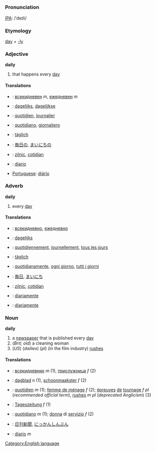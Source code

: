 =={{en}}==
[[Category:English language]]
===Pronunciation===
[[IPA]]: /ˈdeɪli/
===Etymology===
[[day]] + [[-ly]]
===Adjective===
'''daily'''

# that happens every [[day]]
====Translations====
*{{bg}}: [[всекидневен]] ''m'', [[ежедневен]] ''m''
*{{nl}}: [[dagelijks]], [[dagelijkse]]
*{{fr}}: [[quotidien]], [[journalier]]
*{{it}}: [[quotidiano]], [[giornaliero]]
*{{de}}: [[täglich]]
*{{ja}}: [[毎日の]], [[まいにちの]]
*{{ro}}: [[zilnic]], [[cotidian]]
*{{es}}: [[diario]]
*[[Portuguese]]: [[diário]]

===Adverb===
'''daily'''

# every [[day]]
====Translations====
*{{bg}}: [[всекидневно]], [[ежедневно]]
*{{nl}}: [[dagelijks]]
*{{fr}}: [[quotidiennement]], [[journellement]], [[tous les jours]]
*{{de}}: [[täglich]]
*{{it}}: [[quotidianamente]], [[ogni giorno]], [[tutti i giorni]]
*{{ja}}: [[毎日]], [[まいにち]]
*{{ro}}: [[zilnic]], [[cotidian]]
*{{es}}: [[diariamente]]
*{{po}}: [[diariamente]]

===Noun===
'''daily'''

# a [[newspaper]] that is published every [[day]]
# (''Brit; old'') a cleaning woman
# (''US'') (''dailies'') (''pl'') (in the film industry) [[rushes]]

====Translations====
*{{bg}}: [[всекидневник]] ''m'' (1), [[прислужница]] ''f'' (2)
*{{nl}}: [[dagblad]] ''n'' (1), [[schoonmaakster]] ''f'' (2)
*{{fr}}: [[quotidien]] ''m'' (1); [[femme de ménage]] ''f'' (2); [[épreuves]] [[de]] [[tournage]] ''f pl'' (''recommended official term''), [[rushes]] ''m pl'' (''deprecated Anglicism'') (3)
*{{de}}: [[Tageszeitung]] ''f'' (1)
*{{it}}: [[quotidiano]] ''m'' (1); [[donna]] di [[servizio]] ''f'' (2)
*{{ja}}: [[日刊新聞]], [[にっかんしんぶん]]
*{{es}}: [[diario]] ''m''